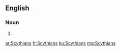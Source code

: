 ==English==

===Noun===
{{head|en}}

# {{plural of|Scythian}}

[[ar:Scythians]]
[[fr:Scythians]]
[[ku:Scythians]]
[[mg:Scythians]]
